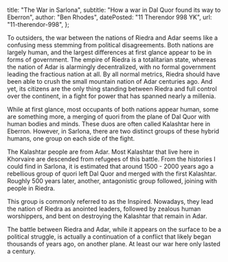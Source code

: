   title: "The War in Sarlona",
  subtitle: "How a war in Dal Quor found its way to Eberron",
  author: "Ben Rhodes",
  datePosted: "11 Therendor 998 YK",
  url: "11-therendor-998",
};

To outsiders, the war between the nations of Riedra and Adar seems like a confusing mess stemming from political disagreements.
Both nations are largely human, and the largest differences at first glance appear to be in forms of government.
The empire of Riedra is a totalitarian state, whereas the nation of Adar is alarmingly decentralized, with no formal government leading the fractious nation at all.
By all normal metrics, Riedra should have been able to crush the small mountain nation of Adar centuries ago.
And yet, its citizens are the only thing standing between Riedra and full control over the continent, in a fight for power that has spanned nearly a millenia.

While at first glance, most occupants of both nations appear human, some are something more, a merging of quori from the plane of Dal Quor with human bodies and minds.
These duos are often called Kalashtar here in Eberron.
However, in Sarlona, there are two distinct groups of these hybrid humans, one group on each side of the fight.

The Kalashtar people are from Adar.
Most Kalashtar that live here in Khorvaire are descended from refugees of this battle.
From the histories I could find in Sarlona, it is estimated that around 1500 - 2000 years ago a rebellious group of quori left Dal Quor and merged with the first Kalashtar.
Roughly 500 years later, another, antagonistic group followed, joining with people in Riedra.

This group is commonly referred to as the Inspired.
Nowadays, they lead the nation of Riedra as anointed leaders, followed by zealous human worshippers, and bent on destroying the Kalashtar that remain in Adar.

The battle between Riedra and Adar, while it appears on the surface to be a political struggle, is actually a continuation of a conflict that likely began thousands of years ago, on another plane.
At least our war here only lasted a century.

